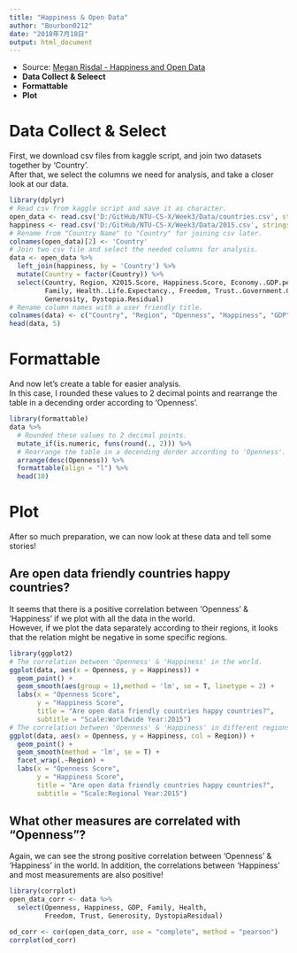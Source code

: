 ```yaml
---
title: "Happiness & Open Data"
author: "Bourbon0212"
date: "2018年7月18日"
output: html_document
---
```

* Source: [Megan Risdal - Happiness and Open Data](https://www.kaggle.com/mrisdal/happiness-and-open-data/notebook)
* **Data Collect & Seleect**
* **Formattable**
* **Plot**

# **Data Collect & Select**

First, we download csv files from kaggle script, and join two datasets together by 'Country'.   
After that, we select the columns we need for analysis, and take a closer look at our data.
```r
library(dplyr)
# Read csv from kaggle script and save it as character.
open_data <- read.csv('D:/GitHub/NTU-CS-X/Week3/Data/countries.csv', stringsAsFactors = F)
happiness <- read.csv('D:/GitHub/NTU-CS-X/Week3/Data/2015.csv', stringsAsFactors = F)
# Rename from "Country Name" to "Country" for joining csv later.
colnames(open_data)[2] <- 'Country'
# Join two csv file and select the needed columns for analysis.
data <- open_data %>%
  left_join(happiness, by = 'Country') %>%
  mutate(Country = factor(Country)) %>%
  select(Country, Region, X2015.Score, Happiness.Score, Economy..GDP.per.Capita., 
         Family, Health..Life.Expectancy., Freedom, Trust..Government.Corruption., 
         Generosity, Dystopia.Residual)
# Rename column names with a user friendly title.
colnames(data) <- c("Country", "Region", "Openness", "Happiness", "GDP", "Family", "Health", "Freedom", "Trust", "Generosity", "DystopiaResidual")
head(data, 5)
```

# **Formattable**
And now let's create a table for easier analysis.   
In this case, I rounded these values to 2 decimal points and rearrange the table in a decending order according to 'Openness'.
```r
library(formattable)
data %>%
  # Rounded these values to 2 decimal points.
  mutate_if(is.numeric, funs(round(., 2))) %>%
  # Rearrange the table in a decending dorder according to 'Openness'.
  arrange(desc(Openness)) %>%
  formattable(align = "l") %>%
  head(10)
```

# **Plot**
After so much preparation, we can now look at these data and tell some stories!

## Are open data friendly countries happy countries?

It seems that there is a  positive correlation between 'Openness' & 'Happiness' if we plot with all the data in the world.    
However, if we plot the data separately according to their regions, it looks that the relation might be negative in some specific regions.  

```r
library(ggplot2)
# The correlation between 'Openness' & 'Happiness' in the world.
ggplot(data, aes(x = Openness, y = Happiness)) +
  geom_point() +
  geom_smooth(aes(group = 1),method = 'lm', se = T, linetype = 2) +
  labs(x = "Openness Score",
       y = "Happiness Score",
       title = "Are open data friendly countries happy countries?",
       subtitle = "Scale:Worldwide Year:2015")
# The correlation between 'Openness' & 'Happiness' in different regions.
ggplot(data, aes(x = Openness, y = Happiness, col = Region)) +
  geom_point() +
  geom_smooth(method = 'lm', se = T) +
  facet_wrap(.~Region) +
  labs(x = "Openness Score",
       y = "Happiness Score",
       title = "Are open data friendly countries happy countries?",
       subtitle = "Scale:Regional Year:2015")
```

## What other measures are correlated with “Openness”?
Again, we can see the strong positive correlation between 'Openness' & 'Happiness' in the world.
In addition, the correlations between 'Happiness' and most measurements are also positive!
```r
library(corrplot)
open_data_corr <- data %>%
  select(Openness, Happiness, GDP, Family, Health, 
         Freedom, Trust, Generosity, DystopiaResidual)

od_corr <- cor(open_data_corr, use = "complete", method = "pearson")
corrplot(od_corr)
```